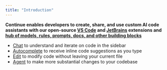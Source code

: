 ```yaml
---
title: "Introduction"
---
```


**Continue enables developers to create, share, and use custom AI code assistants with our open-source [VS Code](https://marketplace.visualstudio.com/items?itemName=Continue.continue) and [JetBrains](https://plugins.jetbrains.com/plugin/22707-continue-extension) extensions and [hub of models, rules, prompts, docs, and other building blocks](https://hub.continue.dev)**

* [Chat](/features/chat/quick-start) to understand and iterate on code in the sidebar
* [Autocomplete](/features/autocomplete/quick-start) to receive inline code suggestions as you type
* [Edit](/features/edit/quick-start) to modify code without leaving your current file
* [Agent](/features/agent/quick-start) to make more substantial changes to your codebase

